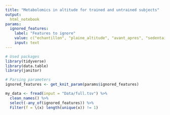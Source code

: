 ```yaml
---
title: "Metabolomics in altitude for trained and untrained subjects"
output:
  html_notebook
params:
  ignored_features:
    label: "Features to ignore"
    value: c("echantillon", "plaine_altitude", "avant_apres", "sedentaire_sportif")
    input: text
---
```


```r
# Used packages
library(tidyverse)
library(data.table)
library(janitor)

# Parsing parameters
ignored_features <- get_knit_param(params$ignored_features)
```

```r
my_data <- fread(input = "Data/full.tsv") %>%
  clean_names() %>%
  select(-any_of(ignored_features)) %>%
  Filter(f = \(x) length(unique(x)) != 1)
```

```r

```

```r

```

```r

```


